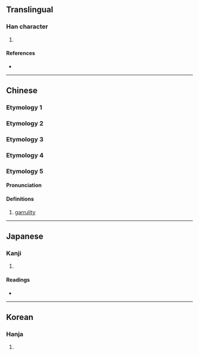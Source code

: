 {{character info/new}}
==Translingual==

===Han character===
{{Han char|rn=30|rad=口|as=08|sn=11|four=65081|canj=RJLO|ids=⿰口疌}}

# {{defn|Han|sort=口08}}

====References====
* {{Han ref|kx=0195.150|dkj=03818|dj=0416.140|hdz=10639.020|uh=5551|ud=21841|bh=D478|bd=54392}}

----

==Chinese==
===Etymology 1===
{{zh-see|唼}}
{{attention|zh|variant?}}
===Etymology 2===
{{zh-see|歃}}
{{attention|zh|variant?}}
===Etymology 3===
{{zh-see|喋}}
{{attention|zh|variant?}}
===Etymology 4===
{{zh-see|嚏}}
{{attention|zh|variant?}}
===Etymology 5===

{{zh-forms}}

====Pronunciation====
{{zh-pron
|m=jié 
|cat=n
}}

====Definitions====
{{zh-hanzi}}

# [[garrulity]]
----

==Japanese==

===Kanji===
{{ja-kanji|grade=|rs=口08}}

# {{defn|lang=ja|sort=口08}}

====Readings====
* {{ja-readings|on=[[そう]] (sō), [[しょう]] (shō)|kun=}}

----

==Korean==

===Hanja===
{{ko-hanja|hangeul=[[잡]], [[삽]], 체|rv=jap, sap, che|mr=chap, sap, ch'e}}

# {{defn|lang=ko|sort=口08}}